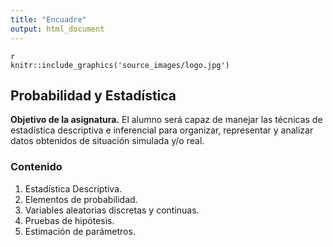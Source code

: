 ```yaml
---
title: "Encuadre"
output: html_document
---
```


```
{r, out.width='25%', fig.align='center', fig.cap='logo'}
knitr::include_graphics('source_images/logo.jpg')
```

## Probabilidad y Estadística

**Objetivo de la asignatura.** El alumno será capaz de manejar las técnicas de estadística descriptiva e inferencial para organizar, representar y analizar datos obtenidos de situación simulada y/o real.

### Contenido

1. Estadística Descriptiva.
2. Elementos de probabilidad.
3. Variables aleatorias discretas y continuas.
4. Pruebas de hipótesis.
5. Estimación de parámetros.